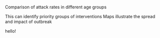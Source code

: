 Comparison of attack rates in different age groups

This can identify priority groups of interventions
Maps illustrate the spread and impact of outbreak

hello!